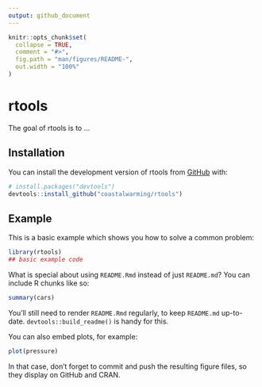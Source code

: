 ```yaml
---
output: github_document
---
```


<!-- README.md is generated from README.Rmd. Please edit that file -->

```r
knitr::opts_chunk$set(
  collapse = TRUE,
  comment = "#>",
  fig.path = "man/figures/README-",
  out.width = "100%"
)
```

# rtools

<!-- badges: start -->
<!-- badges: end -->

The goal of rtools is to ...

## Installation

You can install the development version of rtools from [GitHub](https://github.com/) with:

``` r
# install.packages("devtools")
devtools::install_github("coastalwarming/rtools")
```

## Example

This is a basic example which shows you how to solve a common problem:

```r
library(rtools)
## basic example code
```

What is special about using `README.Rmd` instead of just `README.md`? You can include R chunks like so:

```r
summary(cars)
```

You'll still need to render `README.Rmd` regularly, to keep `README.md` up-to-date. `devtools::build_readme()` is handy for this.

You can also embed plots, for example:

```r
plot(pressure)
```

In that case, don't forget to commit and push the resulting figure files, so they display on GitHub and CRAN.
